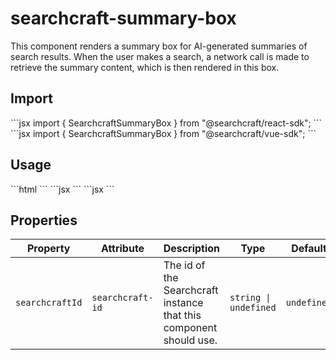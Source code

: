
# searchcraft-summary-box

This component renders a summary box for AI-generated summaries of search results.
When the user makes a search, a network call is made to retrieve the summary content, which is then
rendered in this box.

## Import

<Tabs>
<TabItem label="React">
```jsx
import { SearchcraftSummaryBox } from "@searchcraft/react-sdk";
```
</TabItem>
<TabItem label="Vue">
```jsx
import { SearchcraftSummaryBox } from "@searchcraft/vue-sdk";
```
</TabItem>
</Tabs>


## Usage

<Tabs>
<TabItem label="JS">
```html
<searchcraft-summary-box />
```
</TabItem>
<TabItem label="React">
```jsx
<SearchcraftSummaryBox />
```
</TabItem>
<TabItem label="Vue">
```jsx
<SearchcraftSummaryBox />
```
</TabItem>
</Tabs>


## Properties

| Property | Attribute | Description | Type | Default |
| -------- | --------- | ----------- | ---- | ------- |
| `searchcraftId` | `searchcraft-id` | The id of the Searchcraft instance that this component should use. | `string \| undefined` | `undefined` |

